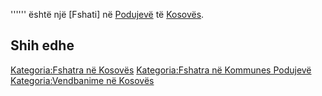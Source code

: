 {{Fshat në 
 | Emri                = Telbizi
 | Emri (Rasa dhanore) = 
 | Figura              = 
 | Shteti              = Kosovës
 | Komuna              = Podujevë
 | Kodi postar         = 
 | Sipërfaqja          = 
 | Popullsia           = 0
 | Regj. i popullsisë  = 
 | Dend. e popullsisë  = 
 | Faqja zyrtare       = 
 <!--- Koordinatat ----> 
 | Gjerësia            = 42.98922
 | Gjatësia            = 21.21407
 | Lartësia            = 
}}
'''''' është një [Fshati] në [[ Podujevë ]] të [[ Kosovës ]].

<!-- == Gjeografia == -->
<!-- == Historia == -->
<!-- == Demografia == -->
== Shih edhe ==
{{Komuna Podujevë}}
{{Kosovo-Administrata-Cung}}

[[Kategoria:Fshatra në Kosovës]]
[[Kategoria:Fshatra në Kommunes Podujevë]]
[[Kategoria:Vendbanime në Kosovës]]